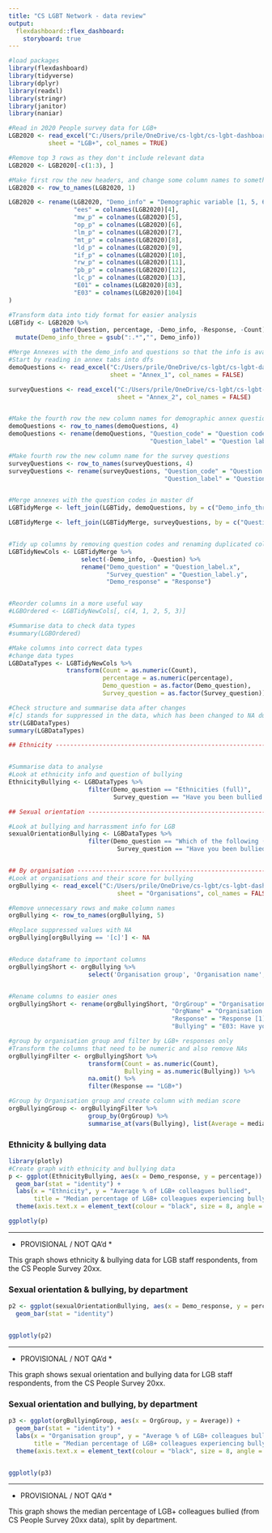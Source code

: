 ```yaml
---
title: "CS LGBT Network - data review"
output: 
  flexdashboard::flex_dashboard:
    storyboard: true
---
```


```r

#load packages
library(flexdashboard)
library(tidyverse)
library(dplyr)
library(readxl)
library(stringr)
library(janitor)
library(naniar)

#Read in 2020 People survey data for LGB+
LGB2020 <- read_excel("C:/Users/prile/OneDrive/cs-lgbt/cs-lgbt-dashboard/Data/LGB_2020.xlsx",
           sheet = "LGB+", col_names = TRUE)

#Remove top 3 rows as they don't include relevant data
LGB2020 <- LGB2020[-c(1:3), ]

#Make first row the new headers, and change some column names to something small
LGB2020 <- row_to_names(LGB2020, 1)

LGB2020 <- rename(LGB2020, "Demo_info" = "Demographic variable [1, 5, 6]",
                  "ees" = colnames(LGB2020)[4],
                  "mw_p" = colnames(LGB2020)[5],
                  "op_p" = colnames(LGB2020)[6],
                  "lm_p" = colnames(LGB2020)[7],
                  "mt_p" = colnames(LGB2020)[8],
                  "ld_p" = colnames(LGB2020)[9],
                  "if_p" = colnames(LGB2020)[10],
                  "rw_p" = colnames(LGB2020)[11],
                  "pb_p" = colnames(LGB2020)[12],
                  "lc_p" = colnames(LGB2020)[13],
                  "E01" = colnames(LGB2020)[83],
                  "E03" = colnames(LGB2020)[104]
)

#Transform data into tidy format for easier analysis
LGBTidy <- LGB2020 %>% 
            gather(Question, percentage, -Demo_info, -Response, -Count) %>% 
  mutate(Demo_info_three = gsub(":.*","", Demo_info))

#Merge Annexes with the demo_info and questions so that the info is available
#Start by reading in annex tabs into dfs
demoQuestions <- read_excel("C:/Users/prile/OneDrive/cs-lgbt/cs-lgbt-dashboard/Data/LGB_2020.xlsx",
                            sheet = "Annex_1", col_names = FALSE)

surveyQuestions <- read_excel("C:/Users/prile/OneDrive/cs-lgbt/cs-lgbt-dashboard/Data/LGB_2020.xlsx",
                              sheet = "Annex_2", col_names = FALSE)


#Make the fourth row the new column names for demographic annex questions
demoQuestions <- row_to_names(demoQuestions, 4)
demoQuestions <- rename(demoQuestions, "Question_code" = "Question code [1, 5, 6]",
                                       "Question_label" = "Question label")

#Make fourth row the new column name for the survey questions
surveyQuestions <- row_to_names(surveyQuestions, 4)
surveyQuestions <- rename(surveyQuestions, "Question_code" = "Question code [2, 3, 4]",
                                           "Question_label" = "Question label [7]")


#Merge annexes with the question codes in master df
LGBTidyMerge <- left_join(LGBTidy, demoQuestions, by = c("Demo_info_three" = "Question_code"))

LGBTidyMerge <- left_join(LGBTidyMerge, surveyQuestions, by = c("Question" = "Question_code"))


#Tidy up columns by removing question codes and renaming duplicated cols
LGBTidyNewCols <- LGBTidyMerge %>% 
                    select(-Demo_info, -Question) %>% 
                    rename("Demo_question" = "Question_label.x",
                           "Survey_question" = "Question_label.y",
                           "Demo_response" = "Response")


#Reorder columns in a more useful way
#LGBOrdered <- LGBTidyNewCols[, c(4, 1, 2, 5, 3)]

#Summarise data to check data types
#summary(LGBOrdered)

#Make columns into correct data types
#change data types
LGBDataTypes <- LGBTidyNewCols %>%
                transform(Count = as.numeric(Count),
                          percentage = as.numeric(percentage),
                          Demo_question = as.factor(Demo_question),
                          Survey_question = as.factor(Survey_question))

#Check structure and summarise data after changes
#[c] stands for suppressed in the data, which has been changed to NA during data type change
str(LGBDataTypes)
summary(LGBDataTypes)

## Ethnicity -----------------------------------------------------------------------------------------------


#Summarise data to analyse
#Look at ethnicity info and question of bullying
EthnicityBullying <- LGBDataTypes %>% 
                      filter(Demo_question == "Ethnicities (full)", 
                             Survey_question == "Have you been bullied or harassed at work, in the past 12 months? (% yes)")

## Sexual orientation ----------------------------------------------------------------------------------------------------------

#Look at bullying and harrassment info for LGB
sexualOrientationBullying <- LGBDataTypes %>% 
                      filter(Demo_question == "Which of the following (sexual orientation) options best describes how you think of yourself?", 
                              Survey_question == "Have you been bullied or harassed at work, in the past 12 months? (% yes)")


## By organisation -------------------------------------------------------------------------------------------------------
#Look at organisations and their score for bullying
orgBullying <- read_excel("C:/Users/prile/OneDrive/cs-lgbt/cs-lgbt-dashboard/Data/LGB_2020.xlsx",
                              sheet = "Organisations", col_names = FALSE)

#Remove unnecessary rows and make column names 
orgBullying <- row_to_names(orgBullying, 5) 

#Replace suppressed values with NA
orgBullying[orgBullying == '[c]'] <- NA


#Reduce dataframe to important columns
orgBullyingShort <- orgBullying %>% 
                      select('Organisation group', 'Organisation name', 'Response [1]', 'Count', "E03: Have you been bullied or harassed at work, in the past 12 months? (% yes) [4]" )


#Rename columns to easier ones
orgBullyingShort <- rename(orgBullyingShort, "OrgGroup" = "Organisation group",
                                             "OrgName" = "Organisation name",
                                             "Response" = "Response [1]",
                                             "Bullying" = "E03: Have you been bullied or harassed at work, in the past 12 months? (% yes) [4]" )

#group by organisation group and filter by LGB+ responses only
#Transform the columns that need to be numeric and also remove NAs
orgBullyingFilter <- orgBullyingShort %>%
                      transform(Count = as.numeric(Count),
                                Bullying = as.numeric(Bullying)) %>% 
                      na.omit() %>% 
                      filter(Response == "LGB+")

#Group by Organisation group and create column with median score
orgBullyingGroup <- orgBullyingFilter %>% 
                      group_by(OrgGroup) %>%
                      summarise_at(vars(Bullying), list(Average = median))

```


### Ethnicity & bullying data
```r
library(plotly)
#Create graph with ethnicity and bullying data
p <- ggplot(EthnicityBullying, aes(x = Demo_response, y = percentage)) +
  geom_bar(stat = "identity") +
  labs(x = "Ethnicity", y = "Average % of LGB+ colleagues bullied",
       title = "Median percentage of LGB+ colleagues experiencing bullying per Ethnicity") +
  theme(axis.text.x = element_text(colour = "black", size = 8, angle = 90, vjust = .8, hjust = 0.8))

ggplotly(p)

```


***

* PROVISIONAL / NOT QA'd *

This graph shows ethnicity & bullying data for LGB staff respondents, from the CS People Survey 20xx. 


### Sexual orientation & bullying, by department

```r
p2 <- ggplot(sexualOrientationBullying, aes(x = Demo_response, y = percentage)) +
  geom_bar(stat = "identity")


ggplotly(p2)
```

*** 

* PROVISIONAL / NOT QA'd *

This graph shows sexual orientation and bullying data for LGB staff respondents, from the CS People Survey 20xx.


### Sexual orientation and bullying, by department

```r
p3 <- ggplot(orgBullyingGroup, aes(x = OrgGroup, y = Average)) +
  geom_bar(stat = "identity") +
  labs(x = "Organisation group", y = "Average % of LGB+ colleagues bullied",
       title = "Median percentage of LGB+ colleagues experiencing bullying per Civil Service Organisation") +
  theme(axis.text.x = element_text(colour = "black", size = 8, angle = 90, vjust = .8, hjust = 0.8))


ggplotly(p3)

```


***

* PROVISIONAL / NOT QA'd *

This graph shows the median percentage of LGB+ colleagues bullied (from CS People Survey 20xx data), split by department. 




